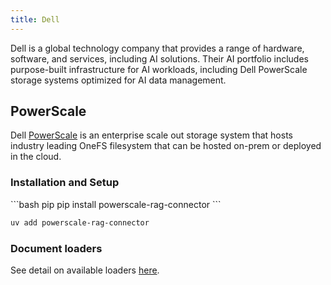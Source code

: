 ```yaml
---
title: Dell
---
```


Dell is a global technology company that provides a range of hardware, software, and
services, including AI solutions. Their AI portfolio includes purpose-built
infrastructure for AI workloads, including Dell PowerScale storage systems optimized
for AI data management.

## PowerScale

Dell [PowerScale](https://www.dell.com/en-us/shop/powerscale-family/sf/powerscale) is
an enterprise scale out storage system that hosts industry leading OneFS filesystem
that can be hosted on-prem or deployed in the cloud.

### Installation and Setup

<CodeGroup>
```bash pip
pip install powerscale-rag-connector
```

```bash uv
uv add powerscale-rag-connector
```
</CodeGroup>

### Document loaders

See detail on available loaders [here](/oss/python/integrations/document_loaders/powerscale).
